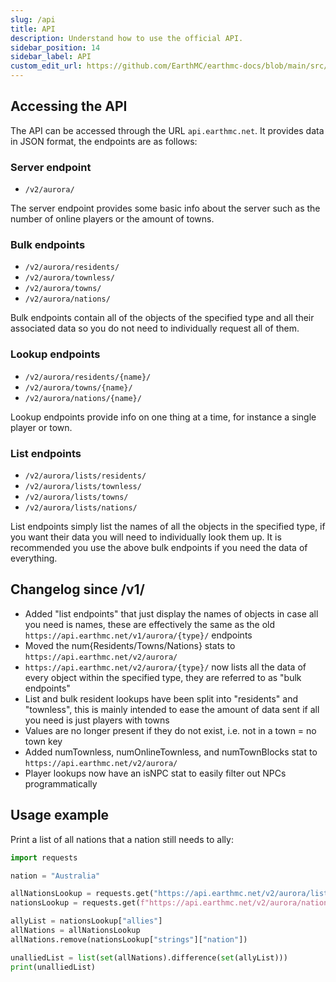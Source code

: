```yaml
---
slug: /api
title: API
description: Understand how to use the official API.
sidebar_position: 14
sidebar_label: API
custom_edit_url: https://github.com/EarthMC/earthmc-docs/blob/main/src/docs/api.mdx
---
```

## Accessing the API

The API can be accessed through the URL `api.earthmc.net`. It provides data in JSON format, the endpoints are as follows:

### Server endpoint

* `/v2/aurora/`

The server endpoint provides some basic info about the server such as the number of online players or the amount of towns.

### Bulk endpoints

* `/v2/aurora/residents/`
* `/v2/aurora/townless/`
* `/v2/aurora/towns/`
* `/v2/aurora/nations/`

Bulk endpoints contain all of the objects of the specified type and all their associated data so you do not need to individually request all of them.

### Lookup endpoints

* `/v2/aurora/residents/{name}/`
* `/v2/aurora/towns/{name}/`
* `/v2/aurora/nations/{name}/`

Lookup endpoints provide info on one thing at a time, for instance a single player or town.

### List endpoints

* `/v2/aurora/lists/residents/`
* `/v2/aurora/lists/townless/`
* `/v2/aurora/lists/towns/`
* `/v2/aurora/lists/nations/`

List endpoints simply list the names of all the objects in the specified type, if you want their data you will need to individually look them up. It is recommended you use the above bulk endpoints if you need the data of everything.

## Changelog since /v1/

* Added "list endpoints" that just display the names of objects in case all you need is names, these are effectively the same as the old `https://api.earthmc.net/v1/aurora/{type}/` endpoints
* Moved the num{Residents/Towns/Nations} stats to `https://api.earthmc.net/v2/aurora/`
* `https://api.earthmc.net/v2/aurora/{type}/` now lists all the data of every object within the specified type, they are referred to as "bulk endpoints"
* List and bulk resident lookups have been split into "residents" and "townless", this is mainly intended to ease the amount of data sent if all you need is just players with towns
* Values are no longer present if they do not exist, i.e. not in a town = no town key
* Added numTownless, numOnlineTownless, and numTownBlocks stat to `https://api.earthmc.net/v2/aurora/`
* Player lookups now have an isNPC stat to easily filter out NPCs programmatically

## Usage example

Print a list of all nations that a nation still needs to ally:
```py
import requests

nation = "Australia"

allNationsLookup = requests.get("https://api.earthmc.net/v2/aurora/lists/nations/").json()
nationsLookup = requests.get(f"https://api.earthmc.net/v2/aurora/nations/{nation}").json()

allyList = nationsLookup["allies"]
allNations = allNationsLookup
allNations.remove(nationsLookup["strings"]["nation"])

unalliedList = list(set(allNations).difference(set(allyList)))
print(unalliedList)
```
